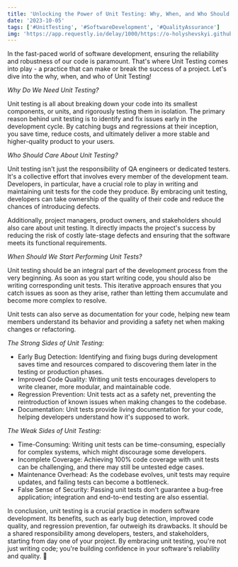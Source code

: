 ```yaml
---
title: 'Unlocking the Power of Unit Testing: Why, When, and Who Should Care?'
date: '2023-10-05'
tags: ['#UnitTesting', '#SoftwareDevelopment', '#QualityAssurance']
img: 'https://app.requestly.io/delay/1000/https://o-holyshevskyi.github.io/blog-pic/images/posts/unittesting.png'
---
```


In the fast-paced world of software development, ensuring the reliability and robustness of our code is paramount. That's where Unit Testing comes into play - a practice that can make or break the success of a project. Let's dive into the why, when, and who of Unit Testing!

*Why Do We Need Unit Testing?*

Unit testing is all about breaking down your code into its smallest components, or units, and rigorously testing them in isolation. The primary reason behind unit testing is to identify and fix issues early in the development cycle. By catching bugs and regressions at their inception, you save time, reduce costs, and ultimately deliver a more stable and higher-quality product to your users.

*Who Should Care About Unit Testing?*

Unit testing isn't just the responsibility of QA engineers or dedicated testers. It's a collective effort that involves every member of the development team. Developers, in particular, have a crucial role to play in writing and maintaining unit tests for the code they produce. By embracing unit testing, developers can take ownership of the quality of their code and reduce the chances of introducing defects.

Additionally, project managers, product owners, and stakeholders should also care about unit testing. It directly impacts the project's success by reducing the risk of costly late-stage defects and ensuring that the software meets its functional requirements.

*When Should We Start Performing Unit Tests?*

Unit testing should be an integral part of the development process from the very beginning. As soon as you start writing code, you should also be writing corresponding unit tests. This iterative approach ensures that you catch issues as soon as they arise, rather than letting them accumulate and become more complex to resolve.

Unit tests can also serve as documentation for your code, helping new team members understand its behavior and providing a safety net when making changes or refactoring.

*The Strong Sides of Unit Testing:*

- Early Bug Detection: Identifying and fixing bugs during development saves time and resources compared to discovering them later in the testing or production phases.
- Improved Code Quality: Writing unit tests encourages developers to write cleaner, more modular, and maintainable code.
- Regression Prevention: Unit tests act as a safety net, preventing the reintroduction of known issues when making changes to the codebase.
- Documentation: Unit tests provide living documentation for your code, helping developers understand how it's supposed to work.

*The Weak Sides of Unit Testing:*

- Time-Consuming: Writing unit tests can be time-consuming, especially for complex systems, which might discourage some developers.
- Incomplete Coverage: Achieving 100% code coverage with unit tests can be challenging, and there may still be untested edge cases.
- Maintenance Overhead: As the codebase evolves, unit tests may require updates, and failing tests can become a bottleneck.
- False Sense of Security: Passing unit tests don't guarantee a bug-free application; integration and end-to-end testing are also essential.

In conclusion, unit testing is a crucial practice in modern software development. Its benefits, such as early bug detection, improved code quality, and regression prevention, far outweigh its drawbacks. It should be a shared responsibility among developers, testers, and stakeholders, starting from day one of your project. By embracing unit testing, you're not just writing code; you're building confidence in your software's reliability and quality. 🚀 